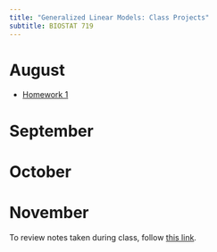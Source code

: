 ```yaml
---
title: "Generalized Linear Models: Class Projects"
subtitle: BIOSTAT 719
---
```


# August

* [Homework 1](./projects/hw_1.qmd)

# September

# October

# November



To review notes taken during class, follow [this link](./notes/notes.qmd).